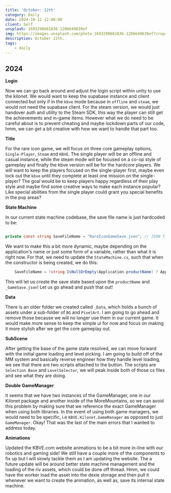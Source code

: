 ```yaml
---
title: 'October: 12th'
category: Daily
date: 2024-10-12 12:00:00
client: Self
unsplash: 1693298661836-1206649639ef
img: https://images.unsplash.com/photo-1693298661836-1206649639ef?crop=entropy&cs=srgb&fm=jpg&ixid=MnwzNjM5Nzd8MHwxfHJhbmRvbXx8fHx8fHx8fDE2ODE3NDg2ODY&ixlib=rb-4.0.3&q=85
description: October 12th.
tags:
    - daily
---
```



## 2024

**Login**

Now we can go back around and adjust the login script within unity to use the kilonet.
We would want to keep the supabase instance and client connected but only if in the `kbve` mode because in `offline` and `steam`, we would not need the supabase client.
For the steam version, we would just handover auth and utility to the Steam SDK, this way the player can still get the achievements and in-game items.
However what we do need to be careful about is to prevent cheating and maybe lockdown parts of our code, hmm, we can get a bit creative with how we want to handle that part too.

**Title**

For the rare icon game, we will focus on three core gameplay options, `Single-Player`, `Steam` and `KBVE`.
The single player will be an offline and casual instance, while the steam mode will be focused on a co-op style of gameplay and finally the kbve version will be for the hardcore players.
We will want to keep the players focused on the single-player first, maybe even lock out the `kbve` until they complete at least one mission on the single-player?
The goal would be to keep players happy regardless of their play style and maybe find some creative ways to make each instance popular?
Like special abilities from the single player could grant you special benefits in the pvp areas?

**State Machine**

In our current state machine codebase, the save file name is just hardcoded to be:

```c#

private const string SaveFileName = "RareIconGameSave.json"; // JSON file name for saving state

```

We want to make this a bit more dynamic, maybe depending on the application's name or just some form of a variable, rather than what it is right now.
For that, we need to update the `StateMachine.cs`, such that when the constructor is being created, we do this:

```c#
    SaveFileName = !string.IsNullOrEmpty(Application.productName) ? Application.productName + "_GameSave.json" : "RareIconGameSave.json";
```

This will let us create the save state based upon the `productName` and `_GameSave.json`!
Let us go ahead and push that out!

**Data**

There is an older folder we created called `_Data`, which holds a bunch of assets under a sub-folder of `BG` and `PixelArt`.
I am going to go ahead and remove those because we will no longer use them in our current game.
It would make more sense to keep the simple ui for now and focus on making it more stylish after we get the core gameplay out.

**SubScene**

After getting the base of the game state resolved, we can move forward with the initial game loading and level picking.
I am going to build off of the MM system and basically reverse engineer how they handle level loading, we see that there are two scripts attached to the button.
The scripts are `Selection Base` and `LevelSelector`, we will peak inside both of those cs files and see what they are doing.

**Double GameManager**

It seems that we have two instances of the GameManager, one in our Kilonet package and another inside of the MoreMountains, so we can avoid this problem by making sure that we reference the exact GameManager when using both libraries.
In the event of using both game managers, we would need to be specific, i.e `KBVE.Kilonet.GameManager` as opposed to just `GameManager`.
Okay! That was the last of the main errors that I wanted to address today.

**Animations**

Updated the KBVE.com website animations to be a bit more in-line with our robotics and gaming side!
We still have a couple more of the components to fix up but I will slowly tackle them as I am updating the website.
The a future update will be around better state machine management and the loading of the riv assets, which could be done off thread.
Hmm, we could have the worker load the asset into the dexie storage and then pull it whenever we want to create the animation, as well as, save its internal state machine.

<Adsense />